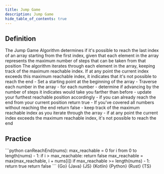 ```yaml
---
title: Jump Game
description: Jump Game
hide_table_of_contents: true
---
```





## Definition

<Tabs queryString="primary">
  <TabItem value="definition" label="Definition">
    The Jump Game Algorithm determines if it's possible to reach the last index of an array starting from the first index, given that each element in the array represents the maximum number of steps that can be taken from that position
  </TabItem>
  <TabItem value="how" label="Explanation">
    The algorithm iterates through each element in the array, keeping track of the maximum reachable index. If at any point the current index exceeds this maximum reachable index, it indicates that it's not possible to reach the end
  </TabItem>
  <TabItem value="guidance" label="Guidance">
    - Set a starting point at the beginning of the array
    - Traverse each number in the array
      - for each number
      - determine if advancing by the number of steps it indicates would take you farther than before
      - update your furthest reachable position accordingly
      - if you can already reach the end from your current position return true
    - If you've covered all numbers without reaching the end return false
  </TabItem>
  <TabItem value="tips" label="Tips">
    - keep track of the maximum reachable index as you iterate through the array
    - if at any point the current index exceeds the maximum reachable index, it's not possible to reach the end
  </TabItem>
</Tabs>

## Practice

<Tabs queryString="primary">
  <TabItem value="practice" label="Practice">
    ```python
    canReachEnd(nums):
      max_reachable = 0
      for i from 0 to length(nums) - 1:
        if i > max_reachable:
          return false
        max_reachable = max(max_reachable, i + nums[i])
        if max_reachable >= length(nums) - 1:
          return true
      return false
    ```
  </TabItem>
  <TabItem value="solution" label="Solution">
    <Tabs queryString="code">
      <TabItem
        value="go"
        label=""
        attributes={{ title: "Go Lang", className: "code_lang go m" }}
      >
        <CodeBlock language="go">{Go}</CodeBlock>
      </TabItem>
      <TabItem
        value="java"
        label=""
        attributes={{ title: "Java", className: "code_lang java m" }}
      >
        <CodeBlock language="java">{Java}</CodeBlock>
      </TabItem>
      <TabItem
        value="js"
        label=""
        attributes={{ title: "JavaScript", className: "code_lang js m" }}
      >
        <CodeBlock language="js">{JS}</CodeBlock>
      </TabItem>
      <TabItem
        value="kotlin"
        label=""
        attributes={{ title: "Kotlin", className: "code_lang kotlin m" }}
      >
        <CodeBlock language="kotlin">{Kotlin}</CodeBlock>
      </TabItem>
      <TabItem
        value="python"
        label=""
        attributes={{ title: "Python", className: "code_lang python m" }}
      >
        <CodeBlock language="python">{Python}</CodeBlock>
      </TabItem>
      <TabItem
        value="rust"
        label=""
        attributes={{ title: "Rust", className: "code_lang rust m" }}
      >
        <CodeBlock language="rust">{Rust}</CodeBlock>
      </TabItem>
      <TabItem
        value="ts"
        label=""
        attributes={{ title: "TypeScript", className: "code_lang ts m" }}
      >
        <CodeBlock language="ts">{TS}</CodeBlock>
      </TabItem>
    </Tabs>
  </TabItem>
</Tabs>
